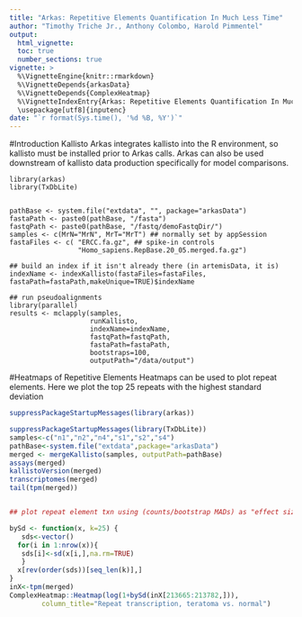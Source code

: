 ```yaml
---
title: "Arkas: Repetitive Elements Quantification In Much Less Time"
author: "Timothy Triche Jr., Anthony Colombo, Harold Pimmentel"
output:
  html_vignette:
  toc: true
  number_sections: true
vignette: >
  %\VignetteEngine{knitr::rmarkdown}
  %\VignetteDepends{arkasData}
  %\VignetteDepends{ComplexHeatmap}
  %\VignetteIndexEntry{Arkas: Repetitive Elements Quantification In Much Less Time}
  \usepackage[utf8]{inputenc}
date: "`r format(Sys.time(), '%d %B, %Y')`"
---
```


#Introduction Kallisto
Arkas integrates kallisto into the R environment, so kallisto must be installed prior to Arkas calls.  Arkas can also be used downstream of kallisto data production specifically for model comparisons.

```
library(arkas)
library(TxDbLite)


pathBase <- system.file("extdata", "", package="arkasData")
fastaPath <- paste0(pathBase, "/fasta")
fastqPath <- paste0(pathBase, "/fastq/demoFastqDir/")
samples <- c(MrN="MrN", MrT="MrT") ## normally set by appSession
fastaFiles <- c( "ERCC.fa.gz", ## spike-in controls  
                 "Homo_sapiens.RepBase.20_05.merged.fa.gz")

## build an index if it isn't already there (in artemisData, it is)
indexName <- indexKallisto(fastaFiles=fastaFiles, fastaPath=fastaPath,makeUnique=TRUE)$indexName

## run pseudoalignments 
library(parallel)
results <- mclapply(samples, 
                    runKallisto,
                    indexName=indexName,
                    fastqPath=fastqPath,
                    fastaPath=fastaPath,
                    bootstraps=100,
                    outputPath="/data/output")
```

#Heatmaps of Repetitive Elements
Heatmaps can be used to plot repeat elements. Here we plot the top 25 repeats with the highest standard deviation
```r
suppressPackageStartupMessages(library(arkas))

suppressPackageStartupMessages(library(TxDbLite))
samples<-c("n1","n2","n4","s1","s2","s4")
pathBase<-system.file("extdata",package="arkasData")
merged <- mergeKallisto(samples, outputPath=pathBase)
assays(merged)
kallistoVersion(merged)
transcriptomes(merged)
tail(tpm(merged))


## plot repeat element txn using (counts/bootstrap MADs) as "effect size"

bySd <- function(x, k=25) {
   sds<-vector()
  for(i in 1:nrow(x)){
   sds[i]<-sd(x[i,],na.rm=TRUE)
   }
  x[rev(order(sds))[seq_len(k)],]
}
inX<-tpm(merged)
ComplexHeatmap::Heatmap(log(1+bySd(inX[213665:213782,])),
        column_title="Repeat transcription, teratoma vs. normal")
```
